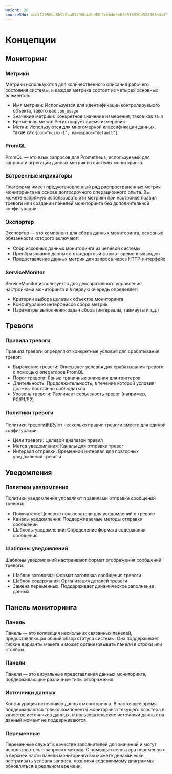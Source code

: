 ```yaml
---
weight: 30
sourceSHA: 4cef12058da5b920ba81496baa0ed5b2ceb4d0ebf0613320b523963e3a73a91a
---
```


# Концепции

## Мониторинг

### Метрики

Метрики используются для количественного описания рабочего состояния системы, и каждая метрика состоит из четырех основных элементов:

- Имя метрики: Используется для идентификации контролируемого объекта, такого как `cpu_usage`
- Значение метрики: Конкретное значение измерения, такое как `85.5`
- Временная метка: Регистрирует время измерения
- Метки: Используются для многомерной классификации данных, такие как `{pod="nginx-1", namespace="default"}`

### PromQL

PromQL — это язык запросов для Prometheus, используемый для запроса и агрегации данных метрик из системы мониторинга.

### Встроенные индикаторы

Платформа имеет предустановленный ряд распространенных метрик мониторинга на основе долгосрочного операционного опыта. Вы можете напрямую использовать эти метрики при настройке правил тревоги или создании панелей мониторинга без дополнительной конфигурации.

### Экспортер

Экспортер — это компонент для сбора данных мониторинга, основные обязанности которого включают:

- Сбор исходных данных мониторинга из целевой системы
- Преобразование данных в стандартный формат временных рядов
- Предоставление данных метрик для запроса через HTTP-интерфейс

### ServiceMonitor

ServiceMonitor используется для декларативного управления настройками мониторинга и в первую очередь определяет:

- Критерии выбора целевых объектов мониторинга
- Конфигурацию интерфейсов сбора метрик
- Параметры выполнения задач сбора (интервалы, таймауты и т.д.)

## Тревоги

### Правила тревоги

Правила тревоги определяют конкретные условия для срабатывания тревог:

- Выражение тревоги: Описывает условия для срабатывания тревоги с помощью операторов PromQL
- Порог тревоги: Явные граничные значения для триггеров
- Длительность: Продолжительность, в течение которой условия должны постоянно соблюдаться
- Уровень тревоги: Различает серьезность тревог (например, P0/P1/P2)

### Политики тревоги

Политики тревоги组织уют несколько правил тревоги вместе для единой конфигурации:

- Цели тревоги: Целевой диапазон правил
- Метод уведомления: Каналы для отправки тревог
- Интервал отправки: Временной интервал для повторных уведомлений тревоги

## Уведомления

### Политики уведомления

Политики уведомления управляют правилами отправки сообщений тревоги:

- Получатели: Целевые пользователи для уведомлений о тревоге
- Каналы уведомления: Поддерживаемые методы отправки сообщений
- Шаблоны уведомлений: Определение формата содержания сообщения

### Шаблоны уведомлений

Шаблоны уведомлений настраивают формат отображения сообщений тревоги:

- Шаблон заголовка: Формат заголовка сообщения тревоги
- Шаблон содержания: Организация деталей тревоги
- Замена переменных: Поддерживает динамическое заполнение данных

## Панель мониторинга

### Панель

Панель — это коллекция нескольких связанных панелей, предоставляющая общий обзор статуса системы. Она поддерживает гибкие варианты макета и может организовывать панели в строки или столбцы.

### Панели

Панели — это визуальные представления данных мониторинга, поддерживающие различные типы отображения.

### Источники данных

Конфигурация источников данных мониторинга. В настоящее время поддерживаются только компоненты мониторинга текущего кластера в качестве источников данных, и пользовательские источники данных на данный момент не поддерживаются.

### Переменные

Переменные служат в качестве заполнителей для значений и могут использоваться в запросах метрик. С помощью селектора переменных в верхней части панели мониторинга вы можете динамически настраивать условия запроса, позволяя содержимому диаграммы обновляться в реальном времени.
